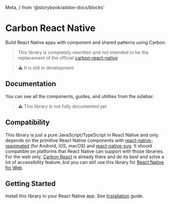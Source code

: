   Meta,
} from '@storybook/addon-docs/blocks'

<Meta
  title="Carbon React Native"
/>

# Carbon React Native

Build React Native apps with component and shared patterns using Carbon.

> This library is completely rewritten and not intended to be the replacement of the official [carbon-react-native](https://github.com/carbon-design-system/carbon-react-native)

> ⚠️ It is still in development

## Documentation
You can see all the components, guides, and utilities from the sidebar.
> ⚠️ This library is not fully documented yet

## Compatibility

This library is just a pure JavaScript/TypeScript in React Native and only depends on the primitive React Native components with [react-native-reanimated](https://github.com/software-mansion/react-native-reanimated) (for Android, iOS, macOS) and [react-native-svg](https://github.com/software-mansion/react-native-svg). It should compatible on platforms that React Native can support with those libraries. For the web only, [Carbon React](https://react.carbondesignsystem.com) is already there and do its best and solve a lot of accessibility feature, but you can still use this library for [React Native for Web](https://necolas.github.io/react-native-web)

## Getting Started

Install this library in your React Native app. See [Installation](?path=/docs/guides-installation--installation) guide.

